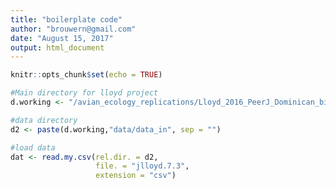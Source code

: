 ```yaml
---
title: "boilerplate code"
author: "brouwern@gmail.com"
date: "August 15, 2017"
output: html_document
---
```


```r
knitr::opts_chunk$set(echo = TRUE)
```


```r
#Main directory for lloyd project
d.working <- "/avian_ecology_replications/Lloyd_2016_PeerJ_Dominican_birds/"

#data directory
d2 <- paste(d.working,"data/data_in", sep = "")

#load data
dat <- read.my.csv(rel.dir. = d2,
                   file. = "jlloyd.7.3",
                   extension = "csv")

```

